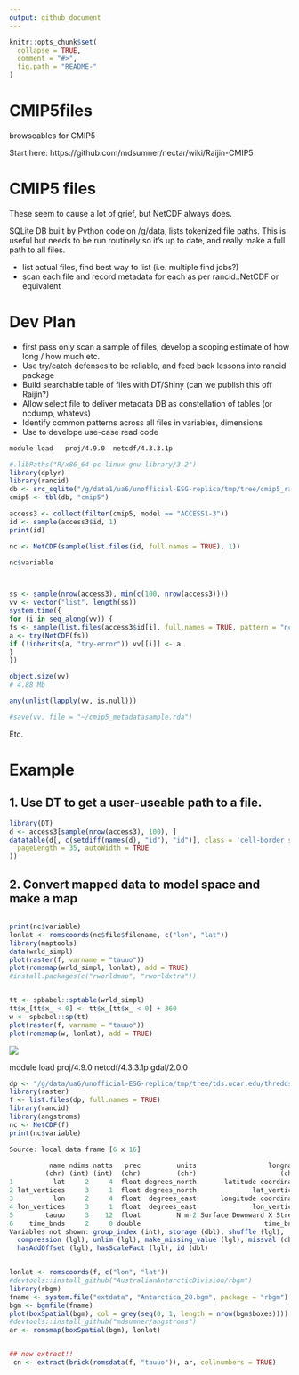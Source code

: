 ```yaml
---
output: github_document
---
```


<!-- README.md is generated from README.Rmd. Please edit that file -->

```r
knitr::opts_chunk$set(
  collapse = TRUE,
  comment = "#>",
  fig.path = "README-"
)
```


# CMIP5files

browseables for CMIP5

Start here: https://github.com/mdsumner/nectar/wiki/Raijin-CMIP5

# CMIP5 files

These seem to cause a lot of grief, but NetCDF always does. 

SQLite DB built by Python code on /g/data, lists tokenized file paths. This is useful but needs to be run routinely so it's up to date, and really make a full path to all files. 

* list actual files, find best way to list (i.e. multiple find jobs?)
* scan each file and record metadata for each as per rancid::NetCDF or equivalent


# Dev Plan

* first pass only scan a sample of files, develop a scoping estimate of how long / how much etc. 
* Use try/catch defenses to be reliable, and feed back lessons into rancid package
* Build searchable table of files with DT/Shiny (can we publish this off Raijin?)
* Allow select file to deliver metadata DB as constellation of tables (or ncdump, whatevs)
* Identify common patterns across all files in variables, dimensions
* Use to develope use-case read code

```bash
module load   proj/4.9.0  netcdf/4.3.3.1p 
```

```r
#.libPaths("R/x86_64-pc-linux-gnu-library/3.2")
library(dplyr)
library(rancid)
db <- src_sqlite("/g/data1/ua6/unofficial-ESG-replica/tmp/tree/cmip5_raijin_latest.db")
cmip5 <- tbl(db, "cmip5")

access3 <- collect(filter(cmip5, model == "ACCESS1-3"))
id <- sample(access3$id, 1)
print(id)

nc <- NetCDF(sample(list.files(id, full.names = TRUE), 1))

nc$variable



ss <- sample(nrow(access3), min(c(100, nrow(access3))))
vv <- vector("list", length(ss))
system.time({
for (i in seq_along(vv)) {
fs <- sample(list.files(access3$id[i], full.names = TRUE, pattern = "nc$"), 1)
a <- try(NetCDF(fs))
if (!inherits(a, "try-error")) vv[[i]] <- a
}
})

object.size(vv)
# 4.88 Mb

any(unlist(lapply(vv, is.null)))

#save(vv, file = "~/cmip5_metadatasample.rda")
```
Etc. 

# Example

## 1. Use DT to get a user-useable path to a file. 

```r
library(DT)
d <- access3[sample(nrow(access3), 100), ]
datatable(d[, c(setdiff(names(d), "id"), "id")], class = 'cell-border stripe', filter = 'top', options = list(
  pageLength = 35, autoWidth = TRUE
))
```

## 2. Convert mapped data to model space and make a map

```R

print(nc$variable)
lonlat <- romscoords(nc$file$filename, c("lon", "lat"))
library(maptools)
data(wrld_simpl)
plot(raster(f, varname = "tauuo"))
plot(romsmap(wrld_simpl, lonlat), add = TRUE)
#install.packages(c("rworldmap", "rworldxtra"))


tt <- spbabel::sptable(wrld_simpl)
tt$x_[tt$x_ < 0] <- tt$x_[tt$x_ < 0] + 360
w <- spbabel::sp(tt)
plot(raster(f, varname = "tauuo"))
plot(romsmap(w, lonlat), add = TRUE)
```

![](Clipboard02.png)


module load         proj/4.9.0  netcdf/4.3.3.1p  gdal/2.0.0 
```R
dp <- "/g/data/ua6/unofficial-ESG-replica/tmp/tree/tds.ucar.edu/thredds/fileServer/datazone/cmip5_data/cmip5/output1/NCAR/CCSM4/rcp85/mon/ocean/Omon/r6i1p1/v20140820/tauuo"
library(raster)
f <- list.files(dp, full.names = TRUE)
library(rancid)
library(angstroms)
nc <- NetCDF(f)
print(nc$variable)

Source: local data frame [6 x 16]

          name ndims natts   prec         units                  longname
         (chr) (int) (int)  (chr)         (chr)                     (chr)
1          lat     2     4  float degrees_north       latitude coordinate
2 lat_vertices     3     1  float degrees_north              lat_vertices
3          lon     2     4  float  degrees_east      longitude coordinate
4 lon_vertices     3     1  float  degrees_east              lon_vertices
5        tauuo     3    12  float         N m-2 Surface Downward X Stress
6    time_bnds     2     0 double                               time_bnds
Variables not shown: group_index (int), storage (dbl), shuffle (lgl),
  compression (lgl), unlim (lgl), make_missing_value (lgl), missval (dbl),
  hasAddOffset (lgl), hasScaleFact (lgl), id (dbl)


lonlat <- romscoords(f, c("lon", "lat"))
#devtools::install_github("AustralianAntarcticDivision/rbgm")
library(rbgm)
fname <- system.file("extdata", "Antarctica_28.bgm", package = "rbgm")
bgm <- bgmfile(fname)
plot(boxSpatial(bgm), col = grey(seq(0, 1, length = nrow(bgm$boxes))))
#devtools::install_github("mdsumner/angstroms")
ar <- romsmap(boxSpatial(bgm), lonlat)


## now extract!!
 cn <- extract(brick(romsdata(f, "tauuo")), ar, cellnumbers = TRUE)

```
